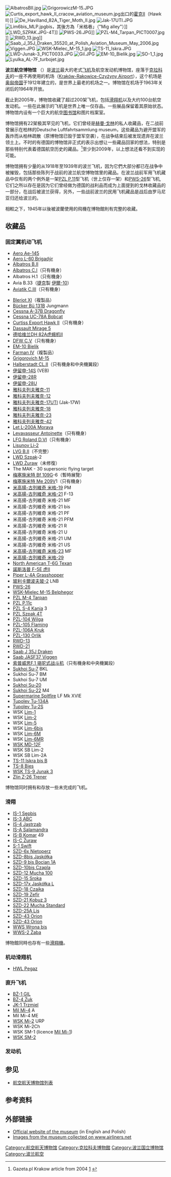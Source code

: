 [[Image:AlbatrosBII.jpg|thumb]]
[[Image:GrigorowiczM-15.JPG|thumb]]
[[Image:Curtis_export_hawk_II_cracow_aviation_museum.jpg|thumb]]出口的[[霍克II|霍克II]]（Hawk II）]]
[[Image:De_Havilland_82A_Tiger_Moth_II.jpg|thumb]]
[[Image:Jak-17UTI.JPG|thumb]]
[[Image:Lim6bis_MLP.jpg|thumb]]bis，其後方為「米格巷」（"Mig alley"）]]
[[Image:LWD_SZPAK.JPG|thumb]]-4T]]
[[Image:PWS-26.JPG|thumb]]]]
[[Image:PZL-M4_Tarpan_PICT0007.jpg|thumb]]]]
[[Image:RWD_13.jpg|thumb]]]]
[[Image:Saab_J_35J_Draken_35520_at_Polish_Aviation_Museum_May_2006.jpg|thumb]]
[[Image:Viggen.JPG|thumb]]
[[Image:WSK-Mielec_M-15_1.jpg|thumb]]
[[Image:TS-11_Iskra.JPG|thumb]]
[[Image:LWD-Junak-3_PICT0033.JPG|thumb]]
[[Image:Gil.JPG|thumb]]
[[File:EM-10_Bielik.jpg|thumb]]
[[Image:SO-1_1.jpg|thumb]]
[[Image:Lyulka_AL-7F_turbojet.jpg|thumb]]


'''波兰航空博物馆''' （{{lang-pl|Muzeum Lotnictwa Polskiego w Krakowie}}）是[[波兰|波兰]]最大的老式[[飞机|飞机]]及航空发动机博物馆，座落于[[克拉科夫|克拉科夫]]的一座不再使用的机场（[[Kraków-Rakowice-Czyżyny_Airport|Kraków-Rakowice-Czyżyny Airport]]），这个机场是[[奥匈帝国|奥匈帝国]]于1912年建立的，是世界上最老的机场之一。博物馆在机场于1963年关闭后的1964年开放。

截止到2005年，博物馆收藏了超过200架飞机，包括[[滑翔机|滑翔机]]以及大约100台航空发动机。一些在此展示的飞机是世界上唯一仅存品。一些展品保留着其原始状态。博物馆内设有一个巨大的航空[[图书馆|图书馆]]和图片档案室。

博物馆拥有22架极其罕见的飞机，它们曾经是[[赫曼·戈林|赫曼·戈林]]的私人收藏品，在二战前曾展示在柏林的Deutsche Luftfahrtsammlung museum，这些藏品为避开盟军的轰炸而从柏林疏散（原博物馆已毁于盟军空袭），在战争结束后被发现遗弃在波兰领土上。不时的有德国的博物馆非正式的表示出想让一些藏品回家的想法，特别是那些特别代表着德国航空历史的藏品。<ref>Gazeta.pl Krakow article from 2004 [http://miasta.gazeta.pl/krakow/1,44425,2136729.html] {{Wayback|url=http://miasta.gazeta.pl/krakow/1,44425,2136729.html |date=20090329055608 }}</ref>至少到2009年，以上想法还看不到实现的可能。

博物馆拥有少量的从1918年至1939年的波兰飞机，因为它們大部分都已在战争中被摧毁，包括那些陈列于战前的波兰航空博物馆里的藏品。在波兰战前军用飞机藏品中仅有的两个例外是一架[[PZL_P.11|PZL P.11]]型飞机（世上仅存一架）和[[PWS-26|PWS-26]]型飞机, 它们之所以存在是因为它们曾经做为德国的战利品而成为上面提到的戈林收藏品的一部分，在战后被波兰获得，另外，一些战前波兰的民用飞机藏品是战后由罗马尼亚归还给波兰的。

相較之下，1945年以後被波蘭使用的飛機在博物館則有完整的收藏。

==收藏品==
===固定翼机动飞机===

* [[Aero_45|Aero Ae-145]]
* [[Aero_L-60_Brigadýr|Aero L-60 Brigadýr]]
* [[Albatros_B.II|Albatros B.II]]
* [[Albatros_C.I|Albatros C.I]]（只有機身）
* Albatros H.1（只有機身）
* Avia B.33（[[捷克|捷克]]製 [[伊爾-10|伊爾-10]]）
* [[Aviatik_C.III|Aviatik C.III]]（只有機身）
<!--* [[P-39_Airacobra|Bell P-39Q Airacobra]] (wing & empannage)-->
* [[Bleriot_XI|Bleriot XI]]（複製品）
* [[Bücker_Bü_131|Bücker Bü 131]]B Jungmann
* [[Cessna_T-37|Cessna A-37B Dragonfly]]
* [[Cessna_AT-17|Cessna UC-78A Bobcat]]
* [[Curtiss_Hawk_II|Curtiss Export Hawk II]]（只有機身）
* [[Dassault_Mirage_5|Dassault Mirage 5]]
* [[德哈维兰DH_82虎蛾机|德哈维兰DH 82A虎蛾机II]]
* [[DFW_C.V|DFW C.V]]（只有機身）
* [[EM-10_Bielik|EM-10 Bielik]]
* [[Farman_IV|Farman IV]]（複製品）
* [[Grigorovich_M-15|Grigorovich M-15]]
* [[Halberstadt_CL.II|Halberstadt CL.II]]（只有機身和中央機翼段）
* [[伊留申-14|伊留申-14]]S (VEB)
* [[Il-28轟炸機|伊留申-28]]R
* [[Il-28轟炸機|伊留申-28]]U
* [[雅克-11|雅科夫列夫雅克-11]]
* [[雅克-12|雅科夫列夫雅克-12]]
* [[雅克-17|雅科夫列夫雅克-17]]UTI (Jak-17W)
* [[雅克-18|雅科夫列夫雅克-18]]
* [[雅克-23|雅科夫列夫雅克-23]]
* [[雅克-42|雅科夫列夫雅克-42]]
* [[Let_L-200_Morava|Let L-200A Morava]]
* [[Levavasseur_Antoinette|Levavasseur Antoinette]]（只有機身）
* [[LFG_Roland_D.VI|LFG Roland D.VI]]（只有機身）
* [[Lisunov_Li-2|Lisunov Li-2]]
* [[LVG_B.II|LVG B.II]]（不完整）
* [[LWD_Szpak|LWD Szpak]]-2
* [[LWD_Żuraw|LWD Żuraw]]（未修復）
* The MAK - 30 supersonic flying target
* [[Bf_109戰鬥機|梅塞施米特 Bf 109]]G-6（暫時展覽）
* [[Me_209戰鬥機|梅塞施米特 Me 209]]V1（只有機身）
* [[米格-19戰鬥機|米高揚-古列維奇 米格-19]] PM
* [[米格-21戰鬥機|米高揚-古列維奇 米格-21]] F-13
* 米高揚-古列維奇 米格-21 MF
* 米高揚-古列維奇 米格-21 bis
* 米高揚-古列維奇 米格-21 PF
* 米高揚-古列維奇 米格-21 PFM
* 米高揚-古列維奇 米格-21 R
* 米高揚-古列維奇 米格-21 U
* 米高揚-古列維奇 米格-21 UM
* 米高揚-古列維奇 米格-21 US
* [[米格-23戰鬥機|米高揚-古列維奇 米格-23]] MF
* [[米格-29戰鬥機|米高揚-古列維奇 米格-29]]
* [[T-6_Texan|North American T-6G Texan]]
* [[F-5自由鬥士戰鬥機|諾斯洛普 F-5E 虎II]]
* [[Piper_L-4|Piper L-4A Grasshopper]]
* [[玻-2|玻利卡爾波夫玻-2]] LNB
* [[PWS-26|PWS-26]]
* [[WSK-Mielec_M-15_Belphegor|WSK-Mielec M-15 Belphegor]]
* [[PZL_M-4_Tarpan|PZL M-4 Tarpan]]
* [[PZL_P.11|PZL P.11]]c
* [[PZL_S-4_Kania|PZL S-4 Kania]] 3
* [[LWD_Szpak|PZL Szpak 4T]]
* [[PZL-104_Wilga|PZL-104 Wilga]]
* [[PZL-105_Flaming|PZL-105 Flaming]]
* [[PZL-106_Kruk|PZL-106A Kruk]]
* [[PZL-130_Orlik|PZL-130 Orlik]]
* [[RWD-13|RWD-13]]
* [[RWD-21|RWD-21]]
* [[J_35_Draken|Saab J 35J Draken]]
* [[JA_37_Viggen|Saab JASF37 Viggen]]
* [[索普威思·骆驼式战斗机|索普威思F.1 骆驼式战斗机]]（只有機身和中央機翼段）
* [[Sukhoi_Su-7|Sukhoi Su-7]] BKL
* Sukhoi Su-7 BM
* Sukhoi Su-7 UM
* [[Sukhoi_Su-20|Sukhoi Su-20]]
* [[Sukhoi_Su-22|Sukhoi Su-22]] M4
* [[Supermarine_Spitfire|Supermarine Spitfire]] LF Mk XVIE
* [[Tupolev_Tu-134|Tupolev Tu-134]]A
* [[Tupolev_Tu-2|Tupolev Tu-2]]S
* WSK [[Lim-1|Lim-1]]
* WSK [[Lim-2|Lim-2]]
* WSK [[Lim-5|Lim-5]]
* WSK [[Lim-6|Lim-6]]bis
* WSK [[Lim-6|Lim-6]]M
* WSK [[Lim-6|Lim-6]]MR
* [[PZL_MD-12|WSK MD-12F]]
* WSK SB Lim-2
* WSK SB Lim-2A
* [[PZL_TS-11_Iskra|TS-11 Iskra bis B]]
* [[TS-8_Bies|TS-8 Bies]]
* [[LWD_Junak|WSK TS-9 Junak 3]]
* [[Zlin_Trener|Zlin Z-26 Trener]]

博物馆同时拥有和存放一些未完成的飞机。

===滑翔===
* [[IS-1_Sęp|IS-1 Sęp]]bis
* [[IS-3_ABC|IS-3 ABC]]
* [[IS-4_Jastrząb|IS-4 Jastrząb]]
* [[IS-A_Salamandra|IS-A Salamandra]]
* [[IS-B_Komar|IS-B Komar]] 49
* [[IS-C_Żuraw|IS-C Żuraw]]
* [[S-1_Swift|S-1 Swift]]
*[[PZL_Bielsko_SZD-6x|SZD-6x Nietoperz]]
*[[PZL_Bielsko_SZD-8|SZD-8bis Jaskółka]]
* [[SZD-9_Bocian|SZD-9 bis Bocian 1A]]
*[[PZL_Bielsko_SZD-10|SZD-10bis Czapla]]
*[[PZL_Bielsko_SZD-12|SZD-12 Mucha 100]]
*[[PZL_Bielsko_SZD-15|SZD-15 Sroka]]
*[[PZL_Bielsko_SZD-17x|SZD-17x Jaskółka L]]
*[[PZL_Bielsko_SZD-18|SZD-18 Czajka]]
*[[PZL_Bielsko_SZD-19|SZD-19 Zefir]]
*[[PZL_Bielsko_SZD-21|SZD-21 Kobuz 3]]
*[[PZL_Bielsko_SZD-22|SZD-22 Mucha Standard]]
*[[PZL_Bielsko_SZD-25|SZD-25A Lis]]
* [[SZD-43_Orion|SZD-43 Orion]]
*[[PZL_Bielsko_SZD-43|SZD-43 Orion]]
* [[WWS_Wrona_bis|WWS Wrona bis]]
* [[WWS-2_Żaba|WWS-2 Żaba]]
博物館同時也存有一些[[滑翔機|滑翔機]]。

===机动滑翔机===

*[[HWL_Pegaz|HWL Pegaz]]

===直升飞机===

* [[BŻ-1_GIL|BŻ-1 GIL]]
* [[BŻ-4_Żuk|BŻ-4 Żuk]]
* [[JK-1_Trzmiel|JK-1 Trzmiel]]
* [[Mil_Mi-4|Mil Mi-4]] A
* Mil Mi-4 ME
* [[Mil_Mi-2|WSK Mi-2]] URP
* WSK Mi-2Ch
* WSK SM-1 (licence [[Mil_Mi-1|Mil Mi-1]])
* [[WSK_SM-2|WSK SM-2]]

===发动机===

==参见==
* [[航空航天博物馆列表|航空航天博物馆列表]]

== 参考资料 ==
{{reflist}}

==外部链接==
{{Commonscat|Polish Aviation Museum}}
*[http://www.muzeumlotnictwa.pl/ Official website of the museum] {{Wayback|url=http://www.muzeumlotnictwa.pl/ |date=20210227002123 }} (in English and Polish)
*[http://www.airliners.net/search/photo.search?placesearch=Cracow%20-%20Rakowice-Czyzyny&distinct_entry=true Images from the museum collected on www.airliners.net] {{Wayback|url=http://www.airliners.net/search/photo.search?placesearch=Cracow%20-%20Rakowice-Czyzyny&distinct_entry=true |date=20130218002544 }}

{{coord|50|04|39.61|N|19|59|32.7|E|type:landmark|display=title}}

{{航空航天列表集}}

[[Category:航空航天博物馆|Category:航空航天博物馆]]
[[Category:克拉科夫博物館|Category:克拉科夫博物館]]
[[Category:波兰国立博物馆|Category:波兰国立博物馆]]
[[Category:波兰航空|Category:波兰航空]]
